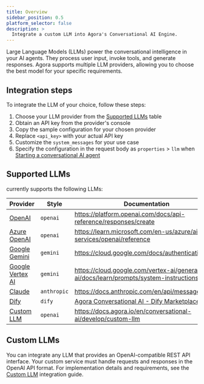 ```yaml
---
title: Overview
sidebar_position: 0.5
platform_selector: false
description: >
  Integrate a custom LLM into Agora's Conversational AI Engine.
---
```


Large Language Models (LLMs) power the conversational intelligence in your AI agents. They process user input, invoke tools, and generate responses. Agora supports multiple LLM providers, allowing you to choose the best model for your specific requirements.

## Integration steps

To integrate the LLM of your choice, follow these steps:

1. Choose your LLM provider from the [Supported LLMs](#supported-llms) table
1. Obtain an API key from the provider's console
1. Copy the sample configuration for your chosen provider
1. Replace `<api_key>` with your actual API key
1. Customize the `system_messages` for your use case
1. Specify the configuration in the request body as `properties` > `llm` when [Starting a conversational AI agent](../../rest-api/join)


## Supported LLMs

<Vpd k="NAME" /> currently supports the following LLMs:

| Provider         | Style       | Documentation     |
|------------------|-------------|-------------------|
| [OpenAI](openai)         | `openai`      | https://platform.openai.com/docs/api-reference/responses/create    |
| [Azure OpenAI](azure-openai)      | `openai`      | https://learn.microsoft.com/en-us/azure/ai-services/openai/reference              |
| [Google Gemini](gemini)     | `gemini`      | https://cloud.google.com/docs/authentication/rest   |
| [Google Vertex AI](google-vertex-ai)  | `gemini`      | https://cloud.google.com/vertex-ai/generative-ai/docs/learn/prompts/system-instructions |
| [Claude](claude)            | `anthropic`   | https://docs.anthropic.com/en/api/messages          |
| [Dify](dify)              | `dify`        | [Agora Conversational AI - Dify Marketplace](https://marketplace.dify.ai/plugins/plutoless/convoai)          |
| [Custom LLM](#custom-llms)       | `openai`      | https://docs.agora.io/en/conversational-ai/develop/custom-llm      |


## Custom LLMs

You can integrate any LLM that provides an OpenAI-compatible REST API interface. Your custom service must handle requests and responses in the OpenAI API format. For implementation details and requirements, see the [Custom LLM](../../develop/custom-llm) integration guide.
